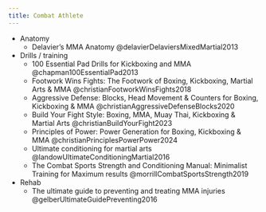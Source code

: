 ```yaml
---
title: Combat Athlete
---
```



::: {.callout title="Reading list"}

- Anatomy
    - Delavier's MMA Anatomy @delavierDelaviersMixedMartial2013
- Drills / training
    - 100 Essential Pad Drills for Kickboxing and MMA @chapman100EssentialPad2013
    - Footwork Wins Fights: The Footwork of Boxing, Kickboxing, Martial Arts & MMA @christianFootworkWinsFights2018
    - Aggressive Defense: Blocks, Head Movement & Counters for Boxing, Kickboxing & MMA @christianAggressiveDefenseBlocks2020
    - Build Your Fight Style: Boxing, MMA, Muay Thai, Kickboxing & Martial Arts @christianBuildYourFight2023
    - Principles of Power: Power Generation for Boxing, Kickboxing & MMA @christianPrinciplesPowerPower2024
    - Ultimate conditioning for martial arts @landowUltimateConditioningMartial2016
    - The Combat Sports Strength and Conditioning Manual: Minimalist Training for Maximum results @morrillCombatSportsStrength2019
- Rehab
    - The ultimate guide to preventing and treating MMA injuries @gelberUltimateGuidePreventing2016

:::